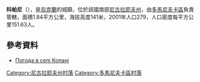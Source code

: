 {{coord|47|42|27|N|30|46|10|E|scale:100000|display=title}}

'''科帕尼'''（{{lang-uk|Копані}}），是[[烏克蘭|烏克蘭]]的城鎮，位於該國南部[[尼古拉耶夫州|尼古拉耶夫州]]，由[[多馬尼夫卡區|多馬尼夫卡區]]負責管轄，面積1.84平方公里，海拔高度141米，2001年人口279，人口密度每平方公里151.63人。

==參考資料==
* [http://weather.in.ua/ua/nikolaevskaja/11378 Погода в селі Копані]

[[Category:尼古拉耶夫州村落|Category:尼古拉耶夫州村落]]
[[Category:多馬尼夫卡區村落|Category:多馬尼夫卡區村落]]


{{Mykolaiv-geo-stub}}